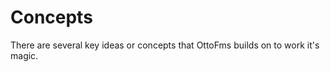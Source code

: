 
# Concepts

There are several key ideas or concepts that OttoFms builds on to
work it's magic.

<Cards>
  <Card title="Deployments" href="/concepts/deployments" />
  <Card title="Builds" href="/concepts/builds" />
  <Card title="Public Builds" href="/concepts/public-builds" />
  <Card title="Schedules" href="/concepts/schedules" />
  <Card title="Developer API" href="/concepts/developer-api" />
  <Card
    title="Closing Additional Files"
    href="/concepts/close-additional-files"
  />
  <Card
    title="Posts Deployment Scripts"
    href="/concepts/post-deployment-scripts"
  />
</Cards>

